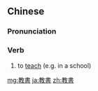 {{also|教书}}
==Chinese==
{{zh-forms|s=教书}}

===Pronunciation===
{{zh-pron
|m=jiāoshū
|c=gaau3 syu1
|cat=v
}}

===Verb===
{{zh-verb}}

# to [[teach]] (e.g. in a school)

[[mg:教書]]
[[ja:教書]]
[[zh:教書]]